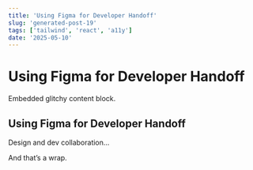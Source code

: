 ```yaml
---
title: 'Using Figma for Developer Handoff'
slug: 'generated-post-19'
tags: ['tailwind', 'react', 'a11y']
date: '2025-05-10'
---
```



# Using Figma for Developer Handoff

<GlitchBox>Embedded glitchy content block.</GlitchBox>

## Using Figma for Developer Handoff

Design and dev collaboration...

And that’s a wrap.
